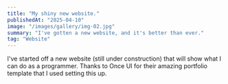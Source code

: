 ```yaml
---
title: "My shiny new website."
publishedAt: "2025-04-10"
image: "/images/gallery/img-02.jpg"
summary: "I've gotten a new website, and it's better than ever."
tag: "Website"
---
```

I've started off a new website (still under construction) that will show what I can do as a programmer.
Thanks to Once UI for their amazing portfolio template that I used setting this up.
